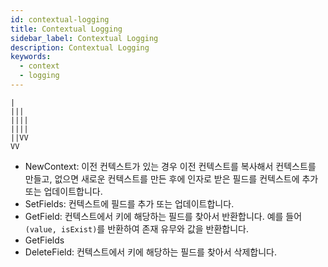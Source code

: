 ```yaml
---
id: contextual-logging
title: Contextual Logging
sidebar_label: Contextual Logging
description: Contextual Logging
keywords:
  - context
  - logging
---
```


```
|
|||
||||
||||
||VV
VV
```

- NewContext: 이전 컨텍스트가 있는 경우 이전 컨텍스트를 복사해서 컨텍스트를 만들고, 없으면 새로운 컨텍스트를 만든 후에 인자로 받은 필드를 컨텍스트에 추가 또는 업데이트합니다.
- SetFields: 컨텍스트에 필드를 추가 또는 업데이트합니다.
- GetField: 컨텍스트에서 키에 해당하는 필드를 찾아서 반환합니다. 예를 들어 `(value, isExist)`를 반환하여 존재 유무와 값을 반환합니다.
- GetFields
- DeleteField: 컨텍스트에서 키에 해당하는 필드를 찾아서 삭제합니다.

